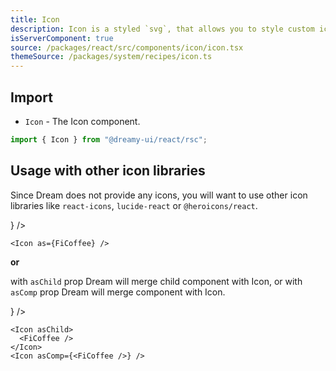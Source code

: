 ```yaml
---
title: Icon
description: Icon is a styled `svg`, that allows you to style custom icons using Dream props.
isServerComponent: true
source: /packages/react/src/components/icon/icon.tsx
themeSource: /packages/system/recipes/icon.ts
---
```


## Import

- `Icon` - The Icon component.

```jsx
import { Icon } from "@dreamy-ui/react/rsc";
```

## Usage with other icon libraries

Since Dream does not provide any icons, you will want to use other icon libraries like `react-icons`, `lucide-react` or `@heroicons/react`.

<Wrapper>
	<Icon asComp={<FiCoffee />} />
</Wrapper>

```tsx
<Icon as={FiCoffee} />
```

**or** 

with `asChild` prop Dream will merge child component with Icon, or with `asComp` prop Dream will merge component with Icon.

<Wrapper>
	<Icon asChild>
		<FiCoffee />
	</Icon>
	<Icon asComp={<FiCoffee />} />
</Wrapper>

```tsx
<Icon asChild>
  <FiCoffee />
</Icon>
<Icon asComp={<FiCoffee />} />
```
